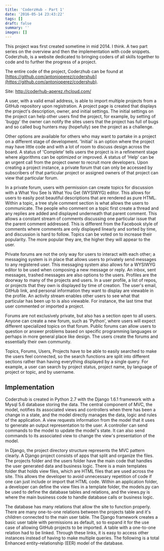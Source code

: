 ```yaml
---
title: 'CoderzHub - Part 1'
date: '2016-05-14 23:43:22'
tags: []
draft: false
summary: ''
images: []
---
```


This project was first created sometime in mid 2014. I think. A two part series on the overview and then the implementation with code snippets. Coderzhub, is a website dedicated to bringing coders of all skills together to code and to further the progress of a project.

The entire code of the project, Coderzhub can be found at [https://github.com/antonioperez/codershub](https://github.com/antonioperez/codershub).

Site: http://coderhub-aperez.rhcloud.com/

A user, with a valid email address, is able to import multiple projects from a GitHub repository upon registration. A project page is created that displays the project's description, owner, and initial settings. The initial settings on the project can help other users find the project, for example, by setting of 'buggy' the owner can notify the sites users that the project has full of bugs and so called bug hunters may (hopefully) see the project as a challenge.

Other options are available for others who may want to partake in a project on a different stage of development. 'Initial' is an option where the project may have little code and with a lot of room to discuss design across the board. A status of 'Complete' tells users the project is in a refinement stage where algorithms can be optimized or improved. A status of 'Help' can be an urgent call from the project owner to recruit more developers. Upon creating a project instance, a private forum that can only be accessed by subscribers of that particular project or assigned owners of that project can view that particular forum.

In a private forum, users with permission can create topics for discussion with a What You See Is What You Get (WYSIWYG) editor. This allows for users to easily post beautiful descriptions that are rendered as pure HTML. Within a topic, a tree style comment section is what allows the users to communicate. The people who comment on a topic first create a thread and any replies are added and displayed underneath that parent comment. This allows a constant stream of comments discussing one particular issue that the parent comment addressed. This is different from the Facebook style of comments where comments are only displayed linearly and sorted by time, and discussion is hard to follow. Topics can be voted on to increase their popularity. The more popular they are, the higher they will appear to the user.

Private forums are not the only way for users to interact with each other; a messaging system is in place that allows users to privately send messages to any registered user. This messaging system also allows for a WYSIWYG editor to be used when composing a new message or reply. An inbox, sent messages, trashed messages are also options to the users. Profiles are the doorway to many of the projects and users. In a user profile, a list of repos, or projects that they own is displayed by time of creation. The user's email, GitHub link, and personal information they want to display are viewable in the profile. An activity stream enables other users to see what that particular has been up to is also viewable. For instance, the last time that user commented or imported a project.

Forums are not exclusively private, but also has a section open to all users. Anyone can create a new forum, such as 'Python', where users will expect different specialized topics on that forum. Public forums can allow users to question or answer problems based on specific programming languages or perhaps in more general place like design. The users create the forums and essentially their own community.

Topics, Forums, Users, Projects have to be able to easily searched to make the users feel connected, so the search functions are split into different sections rather than having everything displayed by a single query. For example, a user can search by project status, project name, by language of project or topic, and by username.

## **Implementation**

Coderzhub is created in Python 2.7 with the Django 1.6.1 framework with a Mysql 5.6 database storing the data. The central component of MVC, the model, notifies its associated views and controllers when there has been a change in a state, and the model directly manages the data, logic and rules of the application. A view requests information from the model that it uses to generate an output representation to the user. A controller can send commands to the model to update the model's state. It can also send commands to its associated view to change the view's presentation of the model.

In Django, the project directory structure represents the MVC pattern clearly. A Django project consists of apps that split and organize the files. The projects folder and the users folder have the main code that handles the user generated data and business logic. There is a main templates folder that holds view files, which are HTML files that are used across the site. This allows the developer to avoid unnecessary repetition of code if one can just include or import that HTML code. Within an application folder, a developer can define the view files in a template folder, the models.py can be used to define the database tables and relations, and the views.py is where the main business code to handle database calls or business logic.

The database has many relations that allow the site to function properly. There are many one-to-one relations between the projects table and it's children connected to the main user table. The Django framework creates a basic user table with permissions as default, so to expand it for the use case of allowing GitHub projects to be imported. A table with a one-to-one relation had to be linked. Through these links, it is easy to access other instances instead of having to make multiple queries. The following is a total Enhanced entity–relationship (EER) model of the database. 